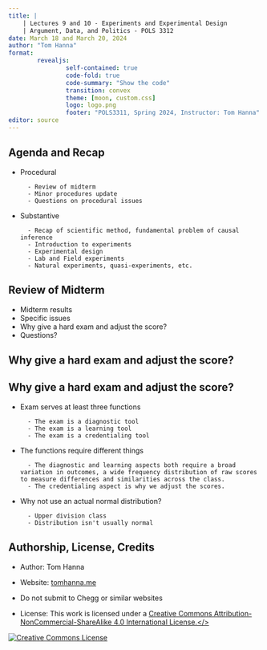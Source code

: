 ```yaml
---
title: |
    | Lectures 9 and 10 - Experiments and Experimental Design
    | Argument, Data, and Politics - POLS 3312
date: March 18 and March 20, 2024
author: "Tom Hanna"
format: 
        revealjs:
                self-contained: true
                code-fold: true
                code-summary: "Show the code"
                transition: convex
                theme: [moon, custom.css]
                logo: logo.png
                footer: "POLS3311, Spring 2024, Instructor: Tom Hanna"
editor: source
---
```


## Agenda and Recap

- Procedural

        - Review of midterm
        - Minor procedures update
        - Questions on procedural issues

- Substantive

        - Recap of scientific method, fundamental problem of causal inference
        - Introduction to experiments
        - Experimental design
        - Lab and Field experiments
        - Natural experiments, quasi-experiments, etc.


## Review of Midterm

- Midterm results
- Specific issues
- Why give a hard exam and adjust the score?
- Questions?

## Why give a hard exam and adjust the score?



## Why give a hard exam and adjust the score?

- Exam serves at least three functions

        - The exam is a diagnostic tool
        - The exam is a learning tool
        - The exam is a credentialing tool 
        
- The functions require different things

        - The diagnostic and learning aspects both require a broad variation in outcomes, a wide frequency distribution of raw scores to measure differences and similarities across the class.
        - The credentialing aspect is why we adjust the scores.
        
- Why not use an actual normal distribution?

        - Upper division class
        - Distribution isn't usually normal


## Authorship, License, Credits


- Author: Tom Hanna

- Website: <a href="https://tom-hanna.org/">tomhanna.me</a>

- Do not submit to Chegg or similar websites

- License: This work is licensed under a <a href= "http://creativecommons.org/licenses/by-nc-sa/4.0/">Creative Commons Attribution-NonCommercial-ShareAlike 4.0 International License.</>

<a href= "http://creativecommons.org/licenses/by-nc-sa/4.0/">![Creative Commons License](creative_commons_license.png)</a>